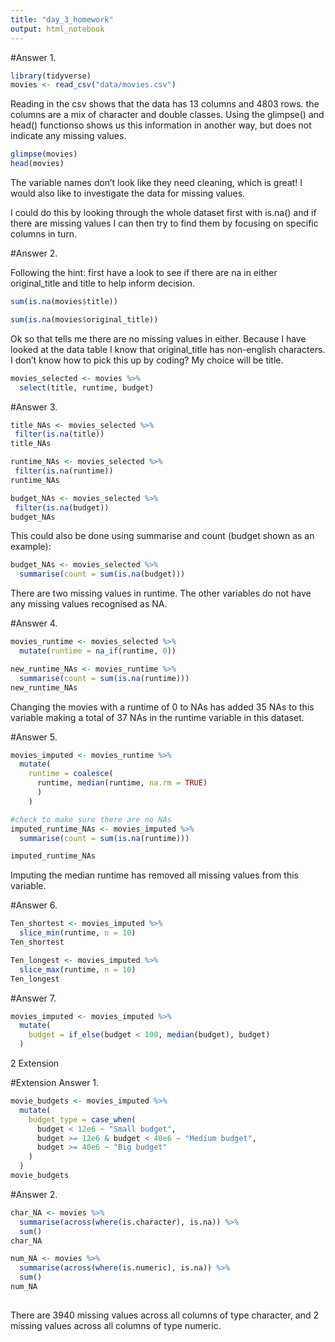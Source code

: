 ```yaml
---
title: "day_3_homework"
output: html_notebook
---
```


#Answer 1.

```r
library(tidyverse)
movies <- read_csv("data/movies.csv")

```
Reading in the csv shows that the data has 13 columns and 4803 rows. the columns are a mix of character and double classes.
Using the glimpse() and head() functionso shows us this information in another way, but does not indicate any missing values.

```r
glimpse(movies)
head(movies)
```

The variable names don't look like they need cleaning, which is great! I would also like to investigate the data for missing values.

I could do this by looking through the whole dataset first with is.na() and if there are missing values I can then try to find them by focusing on specific columns in turn.


#Answer 2.

Following the hint: first have a look to see if there are na in either original_title and title to help inform decision.

```r
sum(is.na(movies$title))
```
```r
sum(is.na(movies$original_title))
```
Ok so that tells me there are no missing values in either. Because I have looked at the data table I know that original_title has non-english characters. I don't know how to pick this up by coding?
My choice will be title.

```r
movies_selected <- movies %>%
  select(title, runtime, budget)
```


#Answer 3.

```r

title_NAs <- movies_selected %>%
 filter(is.na(title))
title_NAs

runtime_NAs <- movies_selected %>%
 filter(is.na(runtime))
runtime_NAs

budget_NAs <- movies_selected %>%
 filter(is.na(budget))
budget_NAs

```

This could also be done using summarise and count (budget shown as an example):

```r
budget_NAs <- movies_selected %>%
  summarise(count = sum(is.na(budget)))
```


There are two missing values in runtime. The other variables do not have any missing values recognised as NA.


#Answer 4.

```r

movies_runtime <- movies_selected %>%
  mutate(runtime = na_if(runtime, 0))

new_runtime_NAs <- movies_runtime %>%
  summarise(count = sum(is.na(runtime)))
new_runtime_NAs

```

Changing the movies with a runtime of 0 to NAs has added 35 NAs to this variable making a total of 37 NAs in the runtime variable in this dataset.


#Answer 5.

```r
movies_imputed <- movies_runtime %>%
  mutate(
    runtime = coalesce(
      runtime, median(runtime, na.rm = TRUE)
      )
    )

#check to make sure there are no NAs
imputed_runtime_NAs <- movies_imputed %>%
  summarise(count = sum(is.na(runtime)))

imputed_runtime_NAs

```

Imputing the median runtime has removed all missing values from this variable.


#Answer 6.

```r
Ten_shortest <- movies_imputed %>%
  slice_min(runtime, n = 10)
Ten_shortest

Ten_longest <- movies_imputed %>%
  slice_max(runtime, n = 10)
Ten_longest
```



#Answer 7.

```r
movies_imputed <- movies_imputed %>%
  mutate(
    budget = if_else(budget < 100, median(budget), budget)
  )
```


2 Extension

#Extension Answer 1.

```r
movie_budgets <- movies_imputed %>%
  mutate(
    budget_type = case_when(
      budget < 12e6 ~ "Small budget",
      budget >= 12e6 & budget < 40e6 ~ "Medium budget",
      budget >= 40e6 ~ "Big budget"
    )
  )
movie_budgets
```


#Answer 2.

```r
char_NA <- movies %>%
  summarise(across(where(is.character), is.na)) %>%
  sum()
char_NA

num_NA <- movies %>%
  summarise(across(where(is.numeric), is.na)) %>%
  sum()
num_NA
  
```
There are 3940 missing values across all columns of type character, and 2 missing values across all columns of type numeric.
